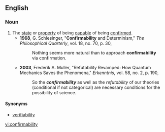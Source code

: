 ==English==

===Noun===
{{en-noun|confirmabilit|ies}}

#The [[state]] or [[property]] of being [[capable]] of being [[confirm]]ed.
#*'''1968''', G. Schlesinger, "'''Confirmability''' and Determinism," ''The Philosophical Quarterly'', vol. 18, no. 70, p. 30,
#*:Nothing seems more natural than to approach '''confirmability''' via confirmation.
#*'''2003''', Frederik A. Muller, "Refutability Revamped: How Quantum Mechanics Saves the Phenomena," ''Erkenntnis'', vol. 58, no. 2, p. 190,
#*:So the '''''confirmability''''' as well as the ''refutability'' of our theories (conditional if not categorical) are necessary conditions for the possibility of science.

====Synonyms====
*[[verifiability]]

[[vi:confirmability]]